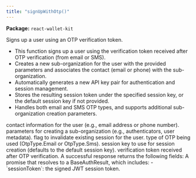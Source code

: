 ```yaml
---
title: "signUpWithOtp()"
---
```



<p><strong>Package:</strong> <code>react-wallet-kit</code></p>

<H3Bordered text="Overview" />

Signs up a user using an OTP verification token.

<ul>
  <li>This function signs up a user using the verification token received after OTP verification (from email or SMS).</li>
  <li>Creates a new sub-organization for the user with the provided parameters and associates the contact (email or phone) with the sub-organization.</li>
  <li>Automatically generates a new API key pair for authentication and session management.</li>
  <li>Stores the resulting session token under the specified session key, or the default session key if not provided.</li>
  <li>Handles both email and SMS OTP types, and supports additional sub-organization creation parameters.</li>
</ul>

<H3Bordered text="Parameters" />

<ParamField body="params" type='object' required={true} path="params" >
  <Expandable title="params details">
    <NestedParam parentKey="params" childKey="contact" type='string' required={true}>
contact information for the user (e.g., email address or phone number).
</NestedParam>
    <NestedParam parentKey="params" childKey="createSubOrgParams" type='CreateSubOrgParams' required={false}>
parameters for creating a sub-organization (e.g., authenticators, user metadata).
</NestedParam>
    <NestedParam parentKey="params" childKey="invalidateExisting" type='boolean' required={false}>
flag to invalidate existing session for the user.
</NestedParam>
    <NestedParam parentKey="params" childKey="otpType" type='OtpType' required={true}>
type of OTP being used (OtpType.Email or OtpType.Sms).
</NestedParam>
    <NestedParam parentKey="params" childKey="sessionKey" type='string' required={false}>
session key to use for session creation (defaults to the default session key).
</NestedParam>
    <NestedParam parentKey="params" childKey="verificationToken" type='string' required={true}>
verification token received after OTP verification.
</NestedParam>
  </Expandable>
</ParamField>

<H3Bordered text="Response" />
A successful response returns the following fields:

<ResponseField name="returns" type="BaseAuthResult" required={true}>
  A promise that resolves to a BaseAuthResult, which includes:
         - `sessionToken`: the signed JWT session token.
</ResponseField>
